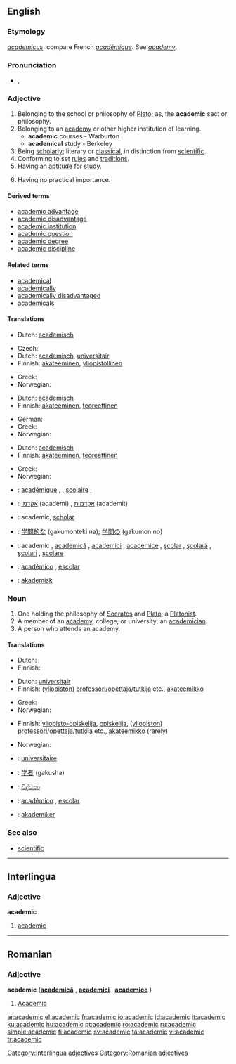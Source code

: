 ==English==

===Etymology===
{{L.}} ''[[academicus]]'': compare French ''[[académique]]''. See ''[[academy]]''.

===Pronunciation===
*{{IPA|/ˌækəˈdɛmɪk/}}, {{SAMPA|/%{k@"dEmIk/}}
*:{{rhymes|ɛmɪk}}

===Adjective===
{{en-adj}}

# Belonging to the school or philosophy of [[Plato]]; as, the '''academic''' sect or philosophy.
# Belonging to an [[academy]] or other higher institution of learning.
#*'''academic''' courses - Warburton
#*'''academical''' study - Berkeley
# Being [[scholarly]]; literary or [[classical]], in distinction from [[scientific]].
# Conforming to set [[rule]]s and [[tradition]]s.
# Having an [[aptitude]] for [[study]].
# {{pejorative}} Having no practical importance.

====Derived terms====
* [[academic advantage]]
* [[academic disadvantage]]
* [[academic institution]]
* [[academic question]]
* [[academic degree]]
* [[academic discipline]]

====Related terms====
*[[academical]]
*[[academically]]
*[[academically disadvantaged]]
*[[academicals]]

====Translations====
{{trans-top|belonging to the school or philosophy of Plato}}
* Dutch: [[academisch]]
{{trans-mid}}
{{trans-bottom}}

{{trans-top|belonging to an academy or other higher institution of learning}}
* Czech: {{t-|cs|akademický|m}}
* Dutch: [[academisch]], [[universitair]]
* Finnish: [[akateeminen]], [[yliopistollinen]]
{{trans-mid}}
* Greek: {{t+|el|ακαδημαϊκός||tr=akadimaïkós|sc=Grek}}
* Norwegian: {{t+|no|akademisk}}
{{trans-bottom}}

{{trans-top|scholarly; literary or classical, in distinction from scientific}}
* Dutch: [[academisch]]
* Finnish: [[akateeminen]], [[teoreettinen]]
{{trans-mid}}
* German: {{t-|de|akademisch}}
* Greek: {{t+|el|ακαδημαϊκός||tr=akadimaïkós|sc=Grek}}
* Norwegian: {{t+|no|akademisk}}
{{trans-bottom}}

{{trans-top|having no practical importance}}
* Dutch: [[academisch]]
* Finnish: [[akateeminen]], [[teoreettinen]]
{{trans-mid}}
* Greek: {{t|el|θεωρητικός||tr=theoritikós|sc=Grek}}
* Norwegian: {{t+|no|akademisk}}
{{trans-bottom}}

{{checktrans-top}}
*{{ttbc|French}}: [[académique]] {{m}}, {{f}}, [[scolaire]] {{m}}, {{f}}
*{{ttbc|Hebrew}}: [[אקדמי]] (aqademi) {{m}}, [[אקדמית]] (aqademit) {{f}}
*{{ttbc|Interlingua}}: academic, [[scholar]]
*{{ttbc|Japanese}}: [[学問的な]] (gakumonteki na); [[学問の]] (gakumon no)
{{checktrans-mid}}
*{{ttbc|Romanian}}: academic {{m}}, [[academică]] {{f}}, [[academici]] {{m}} {{p}}, [[academice]] {{f}} {{p}}, [[şcolar]] {{m}}, [[şcolară]] {{f}}, [[şcolari]] {{m}} {{p}}, [[şcolare]] {{f}} {{p}}
*{{ttbc|Spanish}}: [[académico]] {{m}}, [[escolar]] {{m}}
*{{ttbc|Swedish}}: [[akademisk]]
{{checktrans-bottom}}

===Noun===
{{en-noun}}

# One holding the philosophy of [[Socrates]] and [[Plato]]; a [[Platonist]].
# A member of an [[academy]], college, or university; an [[academician]].
# A person who attends an academy.

====Translations====
{{trans-top|Platonist}}
* Dutch: {{t+|nl|academicus|m}}
* Finnish: {{t-|fi|akateemikko}}
{{trans-mid}}
{{trans-bottom}}

{{trans-top|member of an academy, college, or university}}
* Dutch: [[universitair]] {{m}}
* Finnish: ([[yliopisto|yliopiston]]) [[professori]]/[[opettaja]]/[[tutkija]] etc., [[akateemikko]]
{{trans-mid}}
* Greek: {{t+|el|ακαδημαϊκός|c|tr=akadimaïkós|sc=Grek}}
* Norwegian: {{t+|no|akademiker|m}}
{{trans-bottom}}

{{trans-top|person who attends an academy}}
* Finnish: [[yliopisto-opiskelija]], [[opiskelija]], ([[yliopisto|yliopiston]]) [[professori]]/[[opettaja]]/[[tutkija]] etc., [[akateemikko]] (rarely)
{{trans-mid}}
* Norwegian: {{t+|no|akademiker|m}}
{{trans-bottom}}

{{checktrans-top}}
*{{ttbc|French}}: [[universitaire]] {{m}}
*{{ttbc|Japanese}}: [[学者]] (gakusha)
{{checktrans-mid}}
*{{ttbc|Sinhala}}: [[විද්වතා]] {{n}}
*{{ttbc|Spanish}}: [[académico]] {{m}}, [[escolar]] {{m}}
*{{ttbc|Swedish}}: [[akademiker]]
{{checktrans-bottom}}

===See also===
*[[scientific]]

----

==Interlingua==

===Adjective===
'''academic'''

# [[#English|academic]]

[[Category:Interlingua adjectives]]

----

==Romanian==

===Adjective===
'''academic''' ('''[[academică]]''' {{f}}, '''[[academici]]''' {{m|p}}, '''[[academice]]''' {{f|p}})

# [[#English|Academic]] {{m}}

[[Category:Romanian adjectives]]

[[ar:academic]]
[[el:academic]]
[[fr:academic]]
[[io:academic]]
[[id:academic]]
[[it:academic]]
[[ku:academic]]
[[hu:academic]]
[[pt:academic]]
[[ro:academic]]
[[ru:academic]]
[[simple:academic]]
[[fi:academic]]
[[sv:academic]]
[[ta:academic]]
[[vi:academic]]
[[tr:academic]]